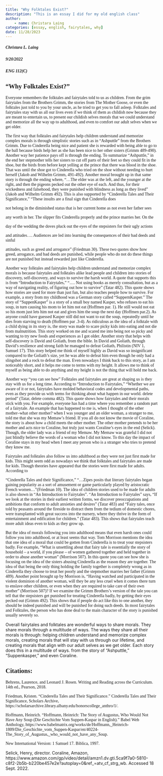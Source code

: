 ```yaml
---
title: "Why Folktales Exist?"
description: "This is an essay I did for my old english class"
author:
    - name: Christara Laing
categories: [essay, english, fairytales, why]
date: 11/28/2023
---
```

<style>
h5, p, h2 {
    font-family: "Times New Roman";
}
</style>

##### Christara L. Laing	 
##### 9/20/2022 
##### ENG 112(C) 

## “Why Folktales Exist?” 
<p>
Everyone remembers the folktales and fairytales told to us as children. From the grim fairytales from the Brothers Grimm, the stories from The Mother Goose, or even the folktales just told to you by your uncle, as he tried to get you to fall asleep. Folktales and fairytales stay with us all our lives even if we think of them as childish now because they are meant to entertain us, to present our childish selves morals that we could understand and memorize all the way up to adulthood, and even to comfort our adult selves when we get older. 
 

The first way that folktales and fairytales help children understand and memorize complex morals is through simplistic stories such as in “Ashputtle” from the Brothers Grimm. Due to Cinderella being nice and patient she is rewarded with being able to go to the ball because birds help her as she has been nice to her other sisters (Grimm 489-490). Another way her patience pays off is through the ending. To summarize “Ashputtle,” in the end her stepmother tells her sisters to cut off parts of their feet so they could fit in the shoe, but the birds from before kept yelling at the prince that there was blood in the shoe. That was until the shoe got to Cinderella who tried on the shoe without needing to hurt herself (Jakob and Wilhelm Grimm, 491-492). Another moral brought up in that same story is through the ending where, “...The elder was at the left, and the younger at the right, and then the pigeons pecked out the other eye of each. And thus, for their wickedness and falsehood, they were punished with blindness as long as they lived” (Jakob and Wilhelm Grimm 492). This is also supported by “Cinderella Tales and Their Significance,” “These insults are a final sign that Cinderella does 

not belong in the diminished status that is her current home as not even her father sees 

any worth in her. The slipper fits Cinderella properly and the prince marries her. On the 

day of the wedding the doves pluck out the eyes of the stepsisters for their ugly actions 

and attitudes.... Audiences are led into learning the consequences of their bad deeds and sinful 

attitudes, such as greed and arrogance” (Friedman 30). These two quotes show how greed, arrogance, and bad deeds are punished, while people who do not do these things are not punished but instead rewarded just like Cinderella. 

 

Another way folktales and fairytales help children understand and memorize complex morals is because fairytales and folktales alike lead people and children into stories of discovery, self-discovery, and ways to survive the harsh world. A quote that supports this is from “Introduction to Fairytales,” “.... Not using books as merely consultation, but as a way of navigating reality, of figuring out how to survive” (Tatar 482). This quote shows how stories are used for more than just fun, but also teaches people how to survive. For example, a story from my childhood was a German story called “SuppernKasper.” The story of “SuppenKasper” is a story of a small boy named Kasper, who refuses to eat his soup, in turn causing his mom to let him not eat (Hoffmen par. 1). He still would not eat so his mom just lets him not eat and gives him the soup the next day (Hoffmen par.2). As anyone could have guessed Kasper still did not want to eat the soup, repeatedly until he dies from starving to death (Hoffmen par .3-4). As ridiculous as the idea of a folktale with a child dying in its story is, the story was made to scare picky kids into eating and not die from malnutrition. This story worked on me and scared me into being not so picky and wanting to try new foods and experiences as I got older. Another story that helps with self-discovery is David and Goliath, from the bible. In David and Goliath, through David’s resilience and strong faith he managed to defeat Goliath, Philistin (NIV 1, Samuel 17). This story helped me think of myself highly as David was so insignificant compared to the Goliath's size, yet he was able to defeat him even though he only had a slingshot and a rock to defeat the man. Even nowadays I think back to this story, as I am noticeably short, and it helps me come to terms with my height. It allows me to think of myself as being able to do anything and my height is not the thing that will hold me back. 

 

Another way “you can see how” Folktales and fairytales are great at shaping us is they stay with us for a long time. According to “Introduction to Fairytales,” “Whether we are aware of it or not, fairytales have molded behavioral codes and developmental paths, even as they provide us with terms for thinking about what happen in our world. delete period” (Tatar, delete comma 482). This quote shows how fairytales and their morals stick with you. For example, everyone has had a time where you remember a random part of a fairytale. An example that has happened to me is, when I thought of the other mother--what other mother? when I was younger and an older woman, a stranger to me, told me that she was my Memaw’s friend. If you all do not know the movie of Coraline, the story is about how a child meets the other mother. The other mother pretends to be her mother and acts nice to Coraline, but truly just wants Coraline’s eyes in the end (Selick). Though, the older lady was a friend of my Memaw. My Memaw was grateful I did not just blindly believe the words of a woman who I did not know. To this day the impact of Coraline stays in my head when I meet any person who is a stranger who tries to pretend they know me. 

 

Fairytales and folktales also follow us into adulthood as they were not just first made for kids. This might seem odd as nowadays we think that folktales and fairytales are made for kids. Though theories have appeared that the stories were first made for adults. According to 

“Cinderella Tales and their Significance,” “...Zipes posits that literary fairytales began gaining popularity as a sort of amusement or game particularly played by aristocratic French women...”(Friedman 10). The idea of children stories used to be made for adults is also shown in “An Introduction to Fairytales”. “An Introduction to Fairytales” says, “If we look at the stories in their earliest written forms, we discover preoccupations and ambitions that conform to adult anxieties and desires” (Tatar 483) and “Fairy tales, once told by peasants around the fireside to distract them from the tedium of domestic chores, were transplanted with great success into the nursery, where they thrive in the form of entertainment and edification for children.” (Tatar 483). This shows that fairytales teach more adult ideas even to kids as they grow up.  


But the idea of morals following you into adulthood means that even harsh ones could follow you into adulthood, or at least seems that way. Tom Morrison mentions the idea that one idea of a moral that could be gotten from Cinderella is to treat your stepsisters badly. For example, “What is unsettling about that fairy tale is essentially the story of household -- a world, if you please -- of women gathered together and held together in order to abuse another woman” (Morrison 507). In this quote you can see how she is focusing on the idea of the sisters abusing Cinderella as the reason they are together. The idea of that being the only thing holding the family together is completely wrong as in Cinderella they choose to treat her poorly and the stepmother marries her father (Grimm 489). Another point brought up by Morrison is, “Having watched and participated in the violent dominion of another woman, will they be any less cruel when it comes there turn to enslave other children, or even when they are required to take care of their own mother” (Morrison 507)? If we examine the Grimm Brothers's version of the tale you can tell that the stepsisters get punished for treating Cinderella badly, by getting their eyes pecked out (Grimm 492). This shows that if people do act like this to one another, they should be indeed punished and will be punished for doing such deeds. In most fairytales and Folktales, the person who has done deal to the main character of the story is punished usually severely so. 



Overall fairytales and folktales are wonderful ways to share morals. They share morals through a multitude of ways. The ways they share all their morals is through: helping children understand and memorize complex morals, creating morals that will stay with us through our lifetime, and creating morals that align with our adult selves as we get older. Each story does this in a multitude of ways. from the story of “Ashputtle,” “Suppenkasper,” and even Coraline. </p>

 
## Citations: 
<p>
Behrens, Laurence, and Leonard J. Rosen. Writing and Reading across the Curriculum. 14th ed., Pearson, 2018.  

Friedman, Kristen. “Cinderella Tales and Their Significance.” Cinderella Tales and Their Significance, Scholars Archive, https://scholarsarchive.library.albany.edu/honorscollege_anthro/1/.  

Hoffmann, Heinrich. “Hoffmann, Heinrich: The Story of Augustus, Who Would Not Have Any Soup (Die Geschichte Vom Suppen-Kaspar in English).” Babel Web Anthology, https://www.babelmatrix.org/works/de/Hoffmann,_Heinrich-1809/Die_Geschichte_vom_Suppen-Kaspar/en/40224-The_Story_of_Augustus,_who_would_not_have_any_Soup.  

New International Version: 1 Samuel 17. Biblica, 1997.  

Selick, Henry, director. Coraline, Amazon, https://www.amazon.com/gp/video/detail/amzn1.dv.gti.5ca9f7a0-5810-c8f2-2b5b-b220be457e2e?autoplay=0&ref_=atv_cf_strg_wb. Accessed 18 Sept. 2022. 
</p>
